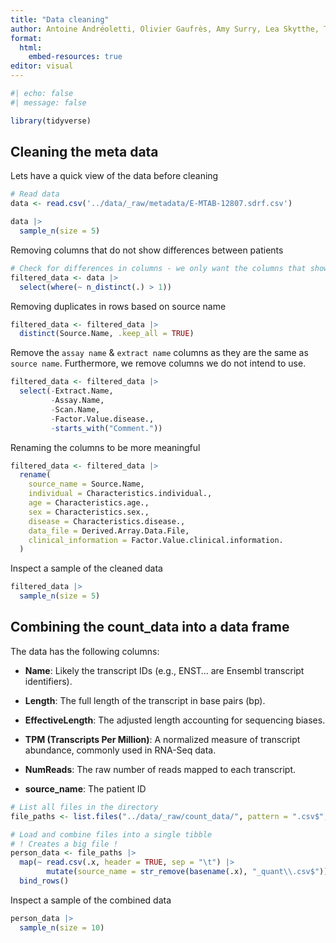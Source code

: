 ```yaml
---
title: "Data cleaning"
author: Antoine Andréoletti, Olivier Gaufrès, Amy Surry, Lea Skytthe, Trine Søgaard
format:
  html:
    embed-resources: true
editor: visual
---
```


```r
#| echo: false
#| message: false

library(tidyverse)
```

## Cleaning the meta data

Lets have a quick view of the data before cleaning

```r

# Read data
data <- read.csv('../data/_raw/metadata/E-MTAB-12807.sdrf.csv')

data |>
  sample_n(size = 5)
```

Removing columns that do not show differences between patients

```r
# Check for differences in columns - we only want the columns that shows differences between patients
filtered_data <- data |> 
  select(where(~ n_distinct(.) > 1))
```

Removing duplicates in rows based on source name

```r

filtered_data <- filtered_data |> 
  distinct(Source.Name, .keep_all = TRUE) 
```

Remove the `assay name` & `extract name` columns as they are the same as `source name`. Furthermore, we remove columns we do not intend to use.

```r

filtered_data <- filtered_data |> 
  select(-Extract.Name, 
         -Assay.Name,
         -Scan.Name,
         -Factor.Value.disease.,
         -starts_with("Comment."))
```

Renaming the columns to be more meaningful

```r

filtered_data <- filtered_data |> 
  rename(
    source_name = Source.Name,
    individual = Characteristics.individual.,
    age = Characteristics.age.,
    sex = Characteristics.sex.,
    disease = Characteristics.disease.,
    data_file = Derived.Array.Data.File,
    clinical_information = Factor.Value.clinical.information.
  )
```

Inspect a sample of the cleaned data

```r
filtered_data |>
  sample_n(size = 5)
```

## Combining the count_data into a data frame

The data has the following columns:

-   **Name**: Likely the transcript IDs (e.g., ENST... are Ensembl transcript identifiers).

-   **Length**: The full length of the transcript in base pairs (bp).

-   **EffectiveLength**: The adjusted length accounting for sequencing biases.

-   **TPM (Transcripts Per Million)**: A normalized measure of transcript abundance, commonly used in RNA-Seq data.

-   **NumReads**: The raw number of reads mapped to each transcript.

-   **source_name**: The patient ID

```r

# List all files in the directory
file_paths <- list.files("../data/_raw/count_data/", pattern = ".csv$", full.names = TRUE)

# Load and combine files into a single tibble
# ! Creates a big file !
person_data <- file_paths |>
  map(~ read.csv(.x, header = TRUE, sep = "\t") |> 
        mutate(source_name = str_remove(basename(.x), "_quant\\.csv$"))) |>
  bind_rows()

```

Inspect a sample of the combined data

```r

person_data |>
  sample_n(size = 10)
```
